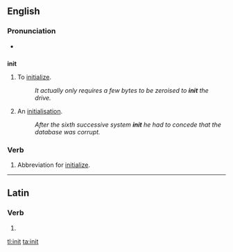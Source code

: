 {{also|innit}}
==English==

===Pronunciation===
*{{audio|en-uk-init.ogg|Audio (UK)}}

==={{abbreviation}}===
'''init'''

# {{pos_v}} {{computing}} To [[initialize]].
#: ''It actually only requires a few bytes to be zeroised to '''init''' the drive.''
# {{pos_n}} {{computing}} An [[initialisation]].
#: ''After the sixth successive system '''init''' he had to concede that the database was corrupt.''

===Verb===
{{en-verb}}

# {{computing}} Abbreviation for [[initialize]].

----

==Latin==

===Verb===
{{la-verb-form|init}}

# {{conjugation of|[[ineo#Latin|ineō]]||3|s|pres|act|ind}}

[[tl:init]]
[[ta:init]]